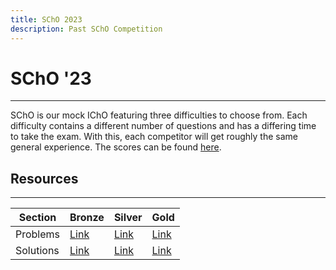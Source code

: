 ```yaml
---
title: SChO 2023
description: Past SChO Competition
---
```


# SChO '23

---

SChO is our mock IChO featuring three difficulties to choose from.
Each difficulty contains a different number of questions and has a differing time to take the exam.
With this, each competitor will get roughly the same general experience.
The scores can be found [here](https://docs.google.com/spreadsheets/d/1Poh-z74ZNpZIuPwk0PZg0CqcXPCxQXcjP5ifvqedeZQ/edit?usp=sharing).

## Resources

---

| Section   | Bronze                                                                                                   | Silver                                                                                                                                      | Gold                                                                                                     |
| --------- | -------------------------------------------------------------------------------------------------------- | ------------------------------------------------------------------------------------------------------------------------------------------- | -------------------------------------------------------------------------------------------------------- |
| Problems  | [Link](https://drive.google.com/file/d/1k2LrgFzvdrtOgw3ATYj6rYZypcdL6w12/view?usp=sharing)               | [Link](https://drive.google.com/file/d/19Sf2-MdmF0cpIctxHZkYwl0B6p_MR_FX/view?usp=sharing)                                                  | [Link](https://drive.google.com/file/d/1wEKNa5nrxefMmpThvw487JHMeLrC0_ax/view?usp=sharing)               |
| Solutions | [Link](https://docs.google.com/document/d/1a5qiSDLw_vlZNgp-FCqlbMCiSp4p-wkeicp26Nihj4I/edit?usp=sharing) | [Link](https://docs.google.com/document/d/1XIIYziGHSV1-E25dRCbW3PcyCexm_XGm/edit?usp=sharing&ouid=105040171008294808343&rtpof=true&sd=true) | [Link](https://docs.google.com/document/d/1HOKANC4tNhJBPOz0HoA8swLUL7unOSoF-fUY5zBAfP4/edit?usp=sharing) |
